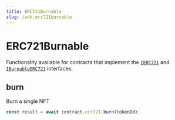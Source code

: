 ```yaml
---
title: ERC721Burnable
slug: /sdk.erc721burnable
---
```


# ERC721Burnable

Functionality available for contracts that implement the
[`IERC721`](/contracts/IERC721) and
[`IBurnableERC721`](/contracts/IBurnableERC721)
interfaces.

## burn

Burn a single NFT

```javascript
const result = await contract.erc721.burn(tokenId);
```
